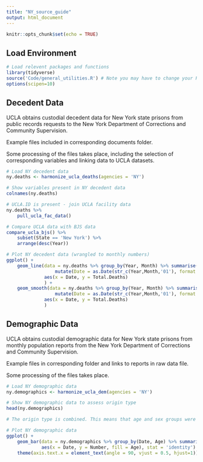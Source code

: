 ```yaml
---
title: "NY_source_guide"
output: html_document
---
```


```r
knitr::opts_chunk$set(echo = TRUE)
```

## Load Environment

```r
# Load relevent packages and functions
library(tidyverse)
source('Code/general_utilities.R') # Note you may have to change your Rmarkdown option for evaluate chunks to project instead of document
options(scipen=10)
```

## Decedent Data

UCLA obtains custodial decedent data for New York state prisons from public records requests to the New York Department of Corrections and Community Supervision.

Example files included in corresponding documents folder.

Some processing of the files takes place, including the selection of corresponding variables and linking data 
to UCLA datasets. 

```r
# Load NY decedent data
ny.deaths <- harmonize_ucla_deaths(agencies = 'NY')

# Show variables present in NY decedent data
colnames(ny.deaths)

# UCLA.ID is present - join UCLA facility data
ny.deaths %>%
    pull_ucla_fac_data()

# Compare UCLA data with BJS data
compare_ucla_bjs() %>%
    subset(State == 'New York') %>%
    arrange(desc(Year))

# Plot NY decedent data (wrangled to monthly numbers)
ggplot() +
    geom_line(data = ny.deaths %>% group_by(Year, Month) %>% summarise(Total.Deaths = n()) %>% 
                  mutate(Date = as.Date(str_c(Year,Month,'01'), format = '%Y%B%d')),
              aes(x = Date, y = Total.Deaths)
              ) +
    geom_smooth(data = ny.deaths %>% group_by(Year, Month) %>% summarise(Total.Deaths = n()) %>% 
                  mutate(Date = as.Date(str_c(Year,Month,'01'), format = '%Y%B%d')),
              aes(x = Date, y = Total.Deaths)
              )

```


## Demographic Data

UCLA obtains custodial demographic data for New York state prisons from monthly population reports from the New York Department of Corrections and Community Supervision.

Example files in corresponding folder and links to reports in raw data file.

Some processing of the files takes place. 

```r
# Load NY demographic data
ny.demographics <- harmonize_ucla_dem(agencies = 'NY')

# Show NY demographic data to assess origin type
head(ny.demographics)

# The origin type is combined. This means that age and sex groups were aggregated and reported together.  

# Plot NY demographic data 
ggplot() +
    geom_bar(data = ny.demographics %>% group_by(Date, Age) %>% summarise(Number = sum(Number, na.rm = TRUE)),
             aes(x = Date, y = Number, fill = Age), stat = 'identity') +
    theme(axis.text.x = element_text(angle = 90, vjust = 0.5, hjust=1)) # To see dates on x axis



```


